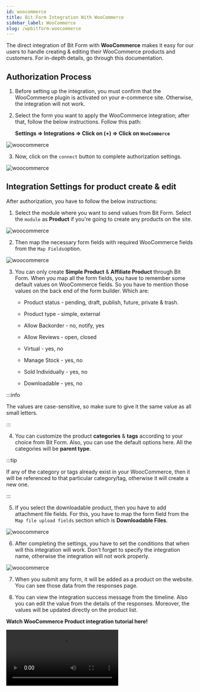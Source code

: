 ```yaml
---
id: woocommerce
title: Bit Form Integration With WooCommerce
sidebar_label: WooCommerce
slug: /wpbitform-woocommerce
---
```



The direct integration of Bit Form with **WooCommerce** makes it easy for our users to handle creating & editing their WooCommerce products and customers. For in-depth details, go through this documentation.

## Authorization Process

1. Before setting up the integration, you must confirm that the WooCommerce plugin is activated on your e-commerce site. Otherwise, the integration will not work. 

2. Select the form you want to apply the WooCommerce integration; after that, follow the below instructions. Follow this path:

   **Settings => Integrations =>  Click on (+) => Click on `WooCommerce`**

 <Image src="Woocommerce/Product/1 Select-Integration-Bit-Form" alt="woocommerce" w="1020" h="350" />

3. Now, click on the `connect` button to complete authorization settings.

 <Image src="Woocommerce/Product/2.Authorization-Bit-Form" alt="woocommerce" w="1020" h="300" />


## Integration Settings for product create & edit

After authorization, you have to follow the below instructions:

1. Select the module where you want to send values from Bit Form. Select the `module` as **Product** if you're going to create any products on the site.

 <Image src="Woocommerce/Product/3.Select-Module-Bit-Form" alt="woocommerce" w="1020" h="270" />

2. Then map the necessary form fields with required WooCommerce fields from the `Map Fields`option. 

 <Image src="Woocommerce/Product/4.Map-Fields1-Bit-Form" alt="woocommerce" w="1020" h="350" />

3. You can only create **Simple Product** & **Affiliate Product** through Bit Form. When you map all the form fields, you have to remember some default values on WooCommerce fields. So you have to mention those values on the back end of the form builder. Which are:

   - Product status - pending, draft, publish, future, private & trash.

   - Product type - simple, external

   - Allow Backorder - no, notify, yes

   - Allow Reviews - open, closed

   - Virtual - yes, no

   - Manage Stock - yes, no

   - Sold Individually - yes, no

   - Downloadable - yes, no

 :::info

 The values are case-sensitive, so make sure to give it the same value as all small letters.

 :::

4. You can customize the product **categories** & **tags** according to your choice from Bit Form. Also, you can use the default options here. All the categories will be **parent type**. 

 :::tip

 If any of the category or tags already exist in your WoocCommerce, then it will be referenced to that particular category/tag, otherwise it will create a new one.

 :::

5. If you select the downloadable product, then you have to add attachment file fields. For this, you have to map the form field from the `Map file upload fields` section which is **Downloadable Files**.

 <Image src="Woocommerce/Product/5.Map-Fields2-Bit-Form" alt="woocommerce" w="1020" h="250" />

6. After completing the settings, you have to set the conditions that when will this integration will work. Don't forget to specify the integration name, otherwise the integration will not work properly. 

 <Image src="Woocommerce/Conditional-Logic-Bit-Form" alt="woocommerce" w="1020" h="290" />

7. When you submit any form, it will be added as a product on the website. You can see those data from the responses page.

8. You can view the integration success message from the timeline. Also you can edit the value from the details of the responses. Moreover, the values will be updated directly on the product list. 

 **Watch WooCommerce Product integration tutorial here!**

 <Video youtube src="Jxn1110dzNc" />

## Integration Settings for customer create & edit through Bit Form

1. After the authorization process, select the `module` as **Customer** to create a customer account on site.

 <Image src="Woocommerce/Customer/4.Select-Customer-Bit-Form" alt="woocommerce" w="1020" h="290" />

2. When you select the module, you will see the `Map Fields` option where two fields- **Email** & **Username**, are mapped by default. You can map multiple fields according to your choice for the customer module. 

 <Image src="Woocommerce/Customer/5.Map_Bit-Form" alt="woocommerce" w="1020" h="290" />

3. After completing the settings, you have to set the conditions when this integration works. Don't forget to specify the integration name; otherwise, the integration will not work correctly.

 <Image src="Woocommerce/Conditional-Logic-Bit-Form" alt="woocommerce" w="1020" h="290" /> 

4. When customers submit any form, it will be added to the **Users** section on your woo-commerce site. Also, the admin can view submissions from the Bit Form responses page. 

6. Admin can see the success message of integration from the timeline of that specific submission.

7. Also, you can edit the value from the details of the responses. Moreover, the values will be updated directly on the **Users** option.

**Watch WooCommerce Product integration tutorial here!**

 <Video youtube src="vjWmlIU4FlY" />